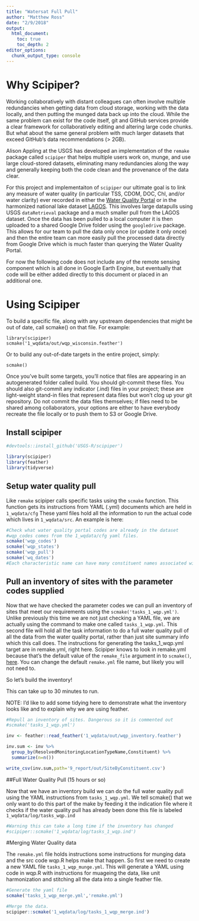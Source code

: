 ```yaml
---
title: "Watersat Full Pull"
author: "Matthew Ross"
date: "2/9/2018"
output:
  html_document:
    toc: true
    toc_depth: 2
editor_options: 
  chunk_output_type: console
---
```



# Why Scipiper? 

Working collaboratively with distant colleagues can often involve multiple redundancies when getting data from cloud storage, working with the data locally, and then putting the munged data back up into the cloud. While the same problem can exist for the code itself, git and GitHub services provide a clear framework for collaboratively editing and altering large code chunks. But what about the same general problem with much larger datasets that exceed GitHub's data recommendations (> 2GB). 

Alison Appling at the USGS has developed an implementation of the ```remake``` package called ```scipiper``` that helps multiple users work on, munge, and use large cloud-stored datasets, eliminating many redundancies along the way and generally keeping both the code clean and the provenance of the data clear. 

For this project and implementaiton of ```scipiper``` our ultimate goal is to link any measure of water quality (in particular TSS, CDOM, DOC, Chl, and/or water clarity) ever recorded in either the [Water Quality Portal](http://onlinelibrary.wiley.com/doi/10.1002/2016WR019993/abstract) or in the harmonized national lake dataset [LAGOS](https://lagoslakes.org/). This involves large datapulls using USGS ```dataRetrieval``` package and a much smaller pull from the LAGOS dataset. Once the data has been pulled to a local computer it is then uploaded to a shared Google Drive folder using the ```googledrive``` package. This allows for our team to pull the data only once (or update it only once) and then the entire team can more easily pull the processed data directly from Google Drive which is much faster than querying the Water Quality Portal. 

For now the following code does not include any of the remote sensing component which is all done in Google Earth Engine, but eventually that code will be either added directly to this document or placed in an additional one. 


# Using Scipiper

To build a specific file, along with any upstream dependencies that might be out of date, call scmake() on that file. For example:

```
library(scipiper)
scmake('1_wqdata/out/wqp_wisconsin.feather')
```
Or to build any out-of-date targets in the entire project, simply:

```
scmake()
```

Once you've built some targets, you'll notice that files are appearing in an autogenerated folder called build. You should git-commit these files. You should also git-commit any indicator (.ind) files in your project; these are light-weight stand-in files that represent data files but won't clog up your git repository. Do not commit the data files themselves; if files need to be shared among collaborators, your options are either to have everybody recreate the file locally or to push them to S3 or Google Drive.

## Install scipiper
```r

#devtools::install_github('USGS-R/scipiper')

library(scipiper)
library(feather)
library(tidyverse)
```


## Setup water quality pull

Like ```remake``` scipiper calls specific tasks using the ```scmake``` function. This function gets its instructions from YAML (.yml) documents which are held in ```1_wqdata/cfg``` These yaml files hold all the information to run the actual code which lives in ```1_wqdata/src```. An example is here:

```r
#Check what water quality portal codes are already in the dataset
#wqp_codes comes from the 1_wqdata/cfg yaml files. 
scmake('wqp_codes')
scmake('wqp_states')
scmake('wqp_pull')
scmake('wq_dates')
#Each characteristic name can have many constituent names associated with it
```

## Pull an inventory of sites with the parameter codes supplied

Now that we have checked the parameter codes we can pull an inventory of sites 
that meet our requirements using the ```scmake('tasks_1_wqp.yml')```. Unlike previously this time we are not just checking a YAML file, we are actually using the command to make one called ```tasks_1_wqp.yml```. This second file will hold all the task information to do a full water quality pull of all the data from the water quality portal, rather than just site summary info which this call does.  The instructions for generating the tasks_1_wqp.yml target are in remake.yml, right here. Scipiper knows to look in remake.yml because that's the default value of the `remake_file` argument in to `scmake()`, [here](https://github.com/USGS-R/scipiper/blob/master/R/scmake.R#L20). You can change the default `remake.yml` file name, but likely you will not need to. 

So let's build the inventory!

This can take up to 30 minutes to run.

NOTE: I'd like to add some tidying here to demonstrate what the inventory looks like and to explain why we are using feather. 

```r
#Repull an inventory of sites. Dangerous so it is commented out
#scmake('tasks_1_wqp.yml')

inv <- feather::read_feather('1_wqdata/out/wqp_inventory.feather')

inv.sum <- inv %>%
  group_by(ResolvedMonitoringLocationTypeName,Constituent) %>%
  summarize(n=n())

write_csv(inv.sum,path='9_report/out/SiteByConstituent.csv')
```


##Full Water Quality Pull (15 hours or so)

Now that we have an inventory build we can do the full water quality pull using the YAML instructions from
```tasks_1_wqp.yml```. We tell scmake() that we only want to do this part of the make by feeding it the indication file where it checks if the water quality pull has already been done this file is labeled ```1_wqdata/log/tasks_wqp.ind```

```r
#Warning this can take a long time if the inventory has changed
#scipiper::scmake('1_wqdata/log/tasks_1_wqp.ind')

```

#Merging Water Quality data

The `remake.yml` file holds instructions some instructions for munging data and the src code wqp.R helps make that happen. So first we need to create a new YAML file ```tasks_1_wqp_munge.yml```. This will generate a YAML using code in wqp.R with instructions for muageing the data, like unit harmonization and stitching all the data into a single feather file. 

```r
#Generate the yaml file 
scmake('tasks_1_wqp_merge.yml','remake.yml')

#Merge the data. 
scipiper::scmake('1_wqdata/log/tasks_1_wqp_merge.ind')

```


